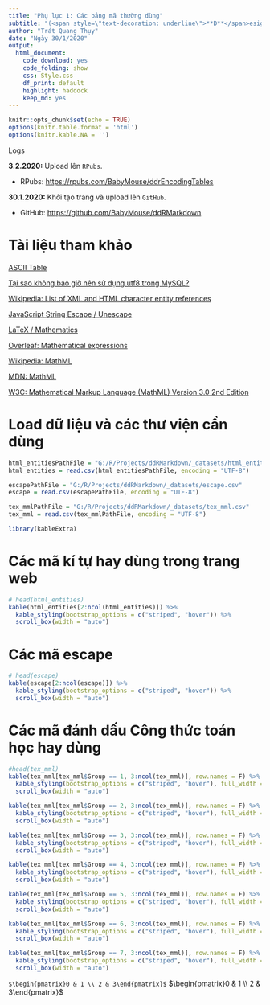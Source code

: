 ```yaml
---
title: "Phụ lục 1: Các bảng mã thường dùng"
subtitle: "(<span style=\"text-decoration: underline\">**D**</span>esign <span style=\"text-decoration: underline\">**D**</span>ocuments with <span style=\"text-decoration: underline\">**RMarkdown**</span>)"
author: "Trát Quang Thụy"
date: "Ngày 30/1/2020"
output: 
  html_document: 
    code_download: yes
    code_folding: show
    css: Style.css
    df_print: default
    highlight: haddock
    keep_md: yes
---
```


```r
knitr::opts_chunk$set(echo = TRUE)
options(knitr.table.format = 'html')
options(knitr.kable.NA = '')
```

<div class="logs">
<div class="logs-caption">Logs</div>
<div class="logs-content scroll">
**3.2.2020:** Upload lên `RPubs`.

- RPubs: <a target="_parent" href="https://rpubs.com/BabyMouse/ddrEncodingTables">https://rpubs.com/BabyMouse/ddrEncodingTables</a>

**30.1.2020:** Khởi tạo trang và upload lên `GitHub`.

- GitHub: <a target="_parent" href="https://github.com/BabyMouse/ddRMarkdown">https://github.com/BabyMouse/ddRMarkdown</a>

</div></div>

# Tài liệu tham khảo
[ASCII Table](http://ascii-table.com/codepage.php?1252)

[Tại sao không bao giờ nên sử dụng utf8 trong MySQL?](https://topdev.vn/blog/tai-sao-khong-bao-gio-nen-su-dung-utf8-trong-mysql/)

[Wikipedia: List of XML and HTML character entity references](https://en.wikipedia.org/wiki/List_of_XML_and_HTML_character_entity_references)

[JavaScript String Escape / Unescape](https://www.freeformatter.com/javascript-escape.html)

[LaTeX / Mathematics](https://en.wikibooks.org/wiki/LaTeX/Mathematics)

[Overleaf: Mathematical expressions](https://www.overleaf.com/learn/latex/Mathematical_expressions)

[Wikipedia: MathML](https://en.wikipedia.org/wiki/MathML)

[MDN: MathML](https://developer.mozilla.org/en-US/docs/Web/MathML)

[W3C: Mathematical Markup Language (MathML) Version 3.0 2nd Edition](https://www.w3.org/TR/MathML3/)

# Load dữ liệu và các thư viện cần dùng
```r
html_entitiesPathFile = "G:/R/Projects/ddRMarkdown/_datasets/html_entities.csv"
html_entities = read.csv(html_entitiesPathFile, encoding = "UTF-8")

escapePathFile = "G:/R/Projects/ddRMarkdown/_datasets/escape.csv"
escape = read.csv(escapePathFile, encoding = "UTF-8")

tex_mmlPathFile = "G:/R/Projects/ddRMarkdown/_datasets/tex_mml.csv"
tex_mml = read.csv(tex_mmlPathFile, encoding = "UTF-8")

library(kableExtra)
```

# Các mã kí tự hay dùng trong trang web
```r
# head(html_entities)
kable(html_entities[2:ncol(html_entities)]) %>%
  kable_styling(bootstrap_options = c("striped", "hover")) %>%
  scroll_box(width = "auto")
```

# Các mã escape
```r
# head(escape)
kable(escape[2:ncol(escape)]) %>%
  kable_styling(bootstrap_options = c("striped", "hover")) %>%
  scroll_box(width = "auto")
```

# Các mã đánh dấu Công thức toán học hay dùng
```r
#head(tex_mml)
kable(tex_mml[tex_mml$Group == 1, 3:ncol(tex_mml)], row.names = F) %>%
  kable_styling(bootstrap_options = c("striped", "hover"), full_width = F) %>%
  scroll_box(width = "auto")
```

```r
kable(tex_mml[tex_mml$Group == 2, 3:ncol(tex_mml)], row.names = F) %>%
  kable_styling(bootstrap_options = c("striped", "hover"), full_width = F) %>%
  scroll_box(width = "auto")
```

```r
kable(tex_mml[tex_mml$Group == 3, 3:ncol(tex_mml)], row.names = F) %>%
  kable_styling(bootstrap_options = c("striped", "hover"), full_width = F) %>%
  scroll_box(width = "auto")
```

```r
kable(tex_mml[tex_mml$Group == 4, 3:ncol(tex_mml)], row.names = F) %>%
  kable_styling(bootstrap_options = c("striped", "hover"), full_width = F) %>%
  scroll_box(width = "auto")
```

```r
kable(tex_mml[tex_mml$Group == 5, 3:ncol(tex_mml)], row.names = F) %>%
  kable_styling(bootstrap_options = c("striped", "hover"), full_width = F) %>%
  scroll_box(width = "auto")
```

```r
kable(tex_mml[tex_mml$Group == 6, 3:ncol(tex_mml)], row.names = F) %>%
  kable_styling(bootstrap_options = c("striped", "hover"), full_width = F) %>%
  scroll_box(width = "auto")
```

```r
kable(tex_mml[tex_mml$Group == 7, 3:ncol(tex_mml)], row.names = F) %>%
  kable_styling(bootstrap_options = c("striped", "hover"), full_width = T) %>%
  scroll_box(width = "auto")
```

<div>`$\begin{pmatrix}0 & 1 \\ 2 & 3\end{pmatrix}$`
$\begin{pmatrix}0 & 1 \\ 2 & 3\end{pmatrix}$</div>

<!--
#as.factor(tex_mml$MathML)
#tex_mml$MathML[1]
#options(keep.source = FALSE)

#print(kable(tex_mml[2:ncol(tex_mml)]) %>% kable_styling(bootstrap_options = c("striped", "hover")) %>% scroll_box(width = "auto"))

#htmltools::html_print(
#  kable(tex_mml[2:ncol(tex_mml)]) %>% kable_styling(bootstrap_options = c("striped", #"hover")) %>% scroll_box(width = "auto")
#)


```r
t = c("Inline: \\$...\\$; Display: &#x0024;&#x0024;...&#x0024;&#x0024;")

kable(t) %>% kable_styling(bootstrap_options = c("striped", "hover")) %>% scroll_box(width = "auto")

```

<div style="border: 1px solid #ddd; padding: 5px; overflow-x: scroll; width:auto; "><table class="table table-striped table-hover" style="margin-left: auto; margin-right: auto;">
 <thead>
  <tr>
   <th style="text-align:left;"> Name </th>
   <th style="text-align:left;"> LaTeX </th>
   <th style="text-align:left;"> MathML </th>
   <th style="text-align:left;"> HTMLExample </th>
   <th style="text-align:left;"> HTMLDescription </th>
  </tr>
 </thead>
<tbody>
  <tr>
   <td style="text-align:left;"> Equations </td>
   <td style="text-align:left;"> Inline: <code>&bsol;(...&bsol;)</code>, <code>&dollar;...&dollar;</code>; Display: `\[...\]`, <code>&dollar;&dollar;...&dollar;&dollar;</code></td>
   <td style="text-align:left;"> `html <math>...</math>` hay <code>&lt;math xmlns="[http://www.w3.org/1998/Math/MathML](http://www.w3.org/1998/Math/MathML)"&gt;...&lt;/math&gt;</code> </td>
   <td style="text-align:left;"> NA </td>
   <td style="text-align:left;"> Đánh dấu Công thức toán học. </td>
  </tr>
</tbody>
</table></div>
-->

<br/><br/><br/><br/>
